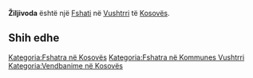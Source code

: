 {{Fshat në Kosovës
 | Emri                = Žiljivoda
 | EmriAlt                = Zeli Voda,Zhilivoda,Zhilivode,Zhilivodë,Zilivoda,Ziljivoda,Želi Voda,Žilivoda,Žiljivoda,Жиливода
 | Emri (Rasa dhanore) = 
 | Figura              = 
 | Shteti              = Kosovës
 | Komuna              = Vushtrri
 | Kodi postar         = 
 | Sipërfaqja          = 

 | Popullsia           = 

 | Regj. i popullsisë  = 
 | Dend. e popullsisë  = 
 | Faqja zyrtare       = 
 <!--- Koordinatat ----> 
 | Gjerësia            = 42.69778
 | Gjatësia            = 20.99
 | Lartësia            = 
}}
'''Žiljivoda''' është një [[Fshati]] në [[Vushtrri]] të [[Kosovës]].

<!-- == Gjeografia == -->
<!-- == Historia == -->
<!-- == Demografia == -->
== Shih edhe ==
{{Komuna Vushtrri}}
{{Kosovo-Administrata-Cung}}

[[Kategoria:Fshatra në Kosovës]]
[[Kategoria:Fshatra në Kommunes Vushtrri]]
[[Kategoria:Vendbanime në Kosovës]]